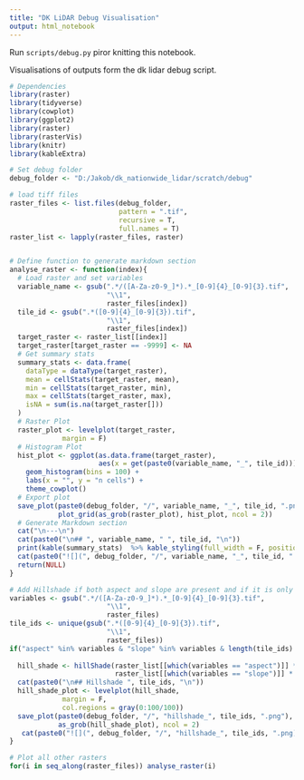 ```yaml
---
title: "DK LiDAR Debug Visualisation"
output: html_notebook
---
```


Run `scripts/debug.py` piror knitting this notebook.

Visualisations of outputs form the dk lidar debug script.

```r
# Dependencies
library(raster)
library(tidyverse)
library(cowplot)
library(ggplot2)
library(raster)
library(rasterVis)
library(knitr)
library(kableExtra)

# Set debug folder 
debug_folder <- "D:/Jakob/dk_nationwide_lidar/scratch/debug"

# load tiff files
raster_files <- list.files(debug_folder, 
                           pattern = ".tif", 
                           recursive = T,
                           full.names = T)
raster_list <- lapply(raster_files, raster)



```

```r
# Define function to generate markdown section
analyse_raster <- function(index){
  # Load raster and set variables
  variable_name <- gsub(".*/([A-Za-z0-9_]*).*_[0-9]{4}_[0-9]{3}.tif", 
                        "\\1",
                        raster_files[index])
  tile_id <- gsub(".*([0-9]{4}_[0-9]{3}).tif", 
                        "\\1",
                        raster_files[index])
  target_raster <- raster_list[[index]]
  target_raster[target_raster == -9999] <- NA
  # Get summary stats
  summary_stats <- data.frame(
    dataType = dataType(target_raster),
    mean = cellStats(target_raster, mean),
    min = cellStats(target_raster, min),
    max = cellStats(target_raster, max),
    isNA = sum(is.na(target_raster[]))
  )
  # Raster Plot
  raster_plot <- levelplot(target_raster,
             margin = F)
  # Histogram Plot
  hist_plot <- ggplot(as.data.frame(target_raster), 
                      aes(x = get(paste0(variable_name, "_", tile_id)))) +
    geom_histogram(bins = 100) +
    labs(x = "", y = "n cells") +
    theme_cowplot()
  # Export plot
  save_plot(paste0(debug_folder, "/", variable_name, "_", tile_id, ".png"),
            plot_grid(as_grob(raster_plot), hist_plot, ncol = 2))
  # Generate Markdown section
  cat("\n---\n")
  cat(paste0("\n## ", variable_name, " ", tile_id, "\n"))
  print(kable(summary_stats)  %>% kable_styling(full_width = F, position = "left"))
  cat(paste0("![](", debug_folder, "/", variable_name, "_", tile_id, ".png)\n"))
  return(NULL)
}

# Add Hillshade if both aspect and slope are present and if it is only one tile
variables <- gsub(".*/([A-Za-z0-9_]*).*_[0-9]{4}_[0-9]{3}.tif", 
                        "\\1",
                        raster_files)
tile_ids <- unique(gsub(".*([0-9]{4}_[0-9]{3}).tif", 
                        "\\1",
                        raster_files))
if("aspect" %in% variables & "slope" %in% variables & length(tile_ids) == 1){
  
  hill_shade <- hillShade(raster_list[[which(variables == "aspect")]] * pi / 180, 
                          raster_list[[which(variables == "slope")]] * pi / 180)
  cat(paste0("\n## Hillshade ", tile_ids, "\n"))
  hill_shade_plot <- levelplot(hill_shade,
             margin = F,
             col.regions = gray(0:100/100))
  save_plot(paste0(debug_folder, "/", "hillshade_", tile_ids, ".png"),
            as_grob(hill_shade_plot), ncol = 2)
   cat(paste0("![](", debug_folder, "/", "hillshade_", tile_ids, ".png)\n"))
}

# Plot all other rasters
for(i in seq_along(raster_files)) analyse_raster(i)
```


